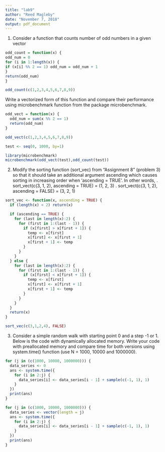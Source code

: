 ```yaml
---
title: "lab9"
author: "Reed Magleby"
date: "November 7, 2018"
output: pdf_document
---
```


1. Consider a function that counts number of odd numbers in a given vector

```r
odd_count = function(x) {
odd_num = 0
for (i in 1:length(x)) {
if (x[i] %% 2 == 1) odd_num = odd_num + 1
}
return(odd_num)
}

odd_count(c(1,2,3,4,5,6,7,8,9))
```


Write a vectorized form of this function and compare their performance using microbenchmark function
from the package microbenchmark.

```r
odd_vect = function(x) {
  odd_num = sum(x %% 2 == 1)
  return(odd_num)
}

odd_vect(c(1,2,3,4,5,6,7,8,9))
```

```r
test <- seq(0, 1000, by=1)

library(microbenchmark)
microbenchmark(odd_vect(test),odd_count(test))

```

2. Modify the sorting function (sort_vec) from "Assignment 8" (problem 3) so that it should take an
additional argument ascending which causes sorting in increasing order when 'ascending = TRUE'. In
other words,
. sort_vect(c(3, 1, 2), ascending = TRUE) = (1, 2, 3)
. sort_vect(c(3, 1, 2), ascending = FALSE) = (3, 2, 1)


```r
sort_vec <- function(x, ascending = TRUE) {
  if (length(x) < 2) return(x)

  if (ascending == TRUE) {
    for (last in length(x):2) {
      for (first in 1:(last - 1)) {
        if (x[first] > x[first + 1]) {
          temp <- x[first]
          x[first] <- x[first + 1]
          x[first + 1] <- temp
        }
      }
    }
  } else {
    for (last in length(x):2) {
      for (first in 1:(last - 1)) {
        if (x[first] < x[first + 1]) {
          temp <- x[first]
          x[first] <- x[first + 1]
          x[first + 1] <- temp
        }
      }
    }
  }
  return(x)
}

sort_vec(c(3,1,2,4), FALSE)
```

3. Consider a simple random walk with starting point 0 and a step -1 or 1. Below is the code with
dynamically allocated memory. Write your code with preallocated memory and compare time for both
versions using system.time() function (use N = 1000, 10000 and 1000000).

```r
for (j in (c(1000, 10000, 1000000))) {
  data_series <- 0
  ans <- system.time({
    for (i in 2:j) {
      data_series[i] <- data_series[i - 1] + sample(c(-1, 1), 1)
    }
  })
  print(ans)
}
```


```r

for (j in (c(1000, 10000, 1000000))) {
  data_series <- vector(length = j)
  ans <- system.time({
    for (i in 2:j) {
      data_series[i] <- data_series[i - 1] + sample(c(-1, 1), 1)
    }
  })
  print(ans)
}
```



